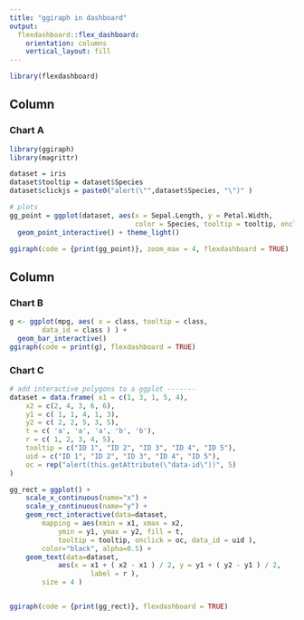 ```yaml
---
title: "ggiraph in dashboard"
output: 
  flexdashboard::flex_dashboard:
    orientation: columns
    vertical_layout: fill
---
```


```r
library(flexdashboard)
```

Column {data-width=650}
-----------------------------------------------------------------------

### Chart A

```r
library(ggiraph)
library(magrittr)

dataset = iris
dataset$tooltip = dataset$Species
dataset$clickjs = paste0("alert(\"",dataset$Species, "\")" )

# plots
gg_point = ggplot(dataset, aes(x = Sepal.Length, y = Petal.Width,
                               color = Species, tooltip = tooltip, onclick = clickjs) ) +
  geom_point_interactive() + theme_light()

ggiraph(code = {print(gg_point)}, zoom_max = 4, flexdashboard = TRUE) 
```

Column {data-width=350}
-----------------------------------------------------------------------

### Chart B

```r
g <- ggplot(mpg, aes( x = class, tooltip = class,
        data_id = class ) ) +
  geom_bar_interactive()
ggiraph(code = print(g), flexdashboard = TRUE)
```

### Chart C

```r
# add interactive polygons to a ggplot -------
dataset = data.frame( x1 = c(1, 3, 1, 5, 4),
	x2 = c(2, 4, 3, 6, 6),
	y1 = c( 1, 1, 4, 1, 3),
	y2 = c( 2, 2, 5, 3, 5),
	t = c( 'a', 'a', 'a', 'b', 'b'),
	r = c( 1, 2, 3, 4, 5),
	tooltip = c("ID 1", "ID 2", "ID 3", "ID 4", "ID 5"),
	uid = c("ID 1", "ID 2", "ID 3", "ID 4", "ID 5"),
	oc = rep("alert(this.getAttribute(\"data-id\"))", 5)
)

gg_rect = ggplot() +
	scale_x_continuous(name="x") +
	scale_y_continuous(name="y") +
	geom_rect_interactive(data=dataset,
		mapping = aes(xmin = x1, xmax = x2,
			ymin = y1, ymax = y2, fill = t,
			tooltip = tooltip, onclick = oc, data_id = uid ),
		color="black", alpha=0.5) +
	geom_text(data=dataset,
			aes(x = x1 + ( x2 - x1 ) / 2, y = y1 + ( y2 - y1 ) / 2,
					label = r ),
		size = 4 )


ggiraph(code = {print(gg_rect)}, flexdashboard = TRUE)
```

